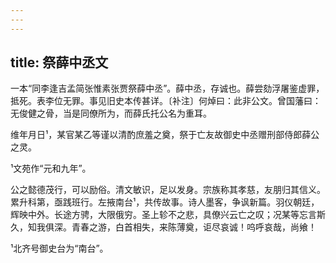```yaml
---
---
---
```

title: 祭薛中丞文
---







一本“同李逢吉孟简张惟素张贾祭薛中丞”。薛中丞，存诚也。薛尝劾浮屠鉴虚罪，抵死。表李位无罪。事见旧史本传甚详。〔补注〕何焯曰：此非公文。曾国藩曰：无俊健之骨，当是同僚所为，而薛氏托公名为重耳。

维年月日¹，某官某乙等谨以清酌庶羞之奠，祭于亡友故御史中丞赠刑部侍郎薛公之灵。

¹文苑作“元和九年”。

公之懿德茂行，可以励俗。清文敏识，足以发身。宗族称其孝慈，友朋归其信义。累升科第，亟践班行。左掖南台¹，共传故事。诗人墨客，争讽新篇。羽仪朝廷，辉映中外。长途方骋，大限俄穷。圣上轸不之悲，具僚兴云亡之叹；况某等忘言斯久，知我俱深。青春之游，白首相失，来陈薄奠，讵尽哀诚！呜呼哀哉，尚飨！

¹北齐号御史台为“南台”。